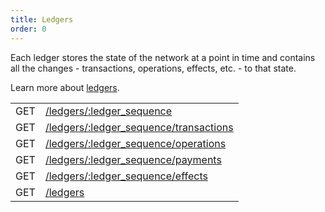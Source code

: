 ```yaml
---
title: Ledgers
order: 0
---
```



Each ledger stores the state of the network at a point in time and contains all the changes - transactions, operations, effects, etc. - to that state.

Learn more about [ledgers](../../docs/glossary/ledgers.mdx).

<EndpointsTable title="Endpoints">

|     |                                                              |
| --- | ------------------------------------------------------------ |
| GET | [/ledgers/:ledger_sequence](./single.mdx)                    |
| GET | [/ledgers/:ledger_sequence/transactions](./transactions.mdx) |
| GET | [/ledgers/:ledger_sequence/operations](./operations.mdx)     |
| GET | [/ledgers/:ledger_sequence/payments](./payments.mdx)         |
| GET | [/ledgers/:ledger_sequence/effects](./effects.mdx)           |
| GET | [/ledgers](./list.mdx)                                       |

</EndpointsTable>
